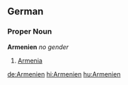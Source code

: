 ==German==
===Proper Noun===
'''Armenien''' ''no gender''
# [[Armenia]]

[[de:Armenien]]
[[hi:Armenien]]
[[hu:Armenien]]
